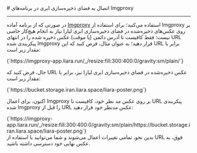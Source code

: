 

<Layout>
<Head>
<title>مستندات اتصال به Object Storage در Imgproxy - لیارا</title>
</Head>
# اتصال به فضای ذخیره‌سازی ابری در برنامه‌های Imgproxy
<hr className="mb-2" />

در صورتی که از برنامه آماده <a href="/one-click-apps/imgproxy/quick-start" className="text-[#2196f3] ">Imgproxy</a> استفاده می‌کنید؛ 
برای استفاده از Imgproxy بر روی عکس‌های ذخیره‌شده در فضای ذخیره‌سازی ابری لیارا نیاز به انجام هیچ‌کار خاصی نیست؛ فقط کافیست تا آدرس دائمی (یا موقت) عکس ذخیره شده را در انتهای URL پیکربندی شده Imgproxy قرار دهید؛ به عنوان مثال، فرض کنید که این URL برابر با مقدار زیر است:

<div className="h-2" />
<div dir='ltr'>
    <Highlight className="bash">
        {`https://imgproxy-app.liara.run/_/resize:fill:300:400:0/gravity:sm/plain/`}
    </Highlight>
</div>
<div className="h-2" />

حال، فرض کنید که URL عکس ذخیره‌شده در فضای ذخیره‌سازی ابری لیارا نیز، برابر با مقدار زیر است:

<div className="h-2" />
<div dir='ltr'>
    <Highlight className="bash">
        {`https://bucket.storage.iran.liara.space/liara-poster.png`}
    </Highlight>
</div>
<div className="h-2" />

اکنون، برای اعمال Imgproxy بر روی عکس مد نظر خود، کافیست تا URL پیکربندی شده Imgproxy را قبل از URL عکس مدنظر خود قرار دهید:

<div className="h-2" />
<div dir='ltr'>
    <Highlight className="bash">
        {`https://imgproxy-app.liara.run/_/resize:fill:300:400:0/gravity:sm/plain/https://bucket.storage.iran.liara.space/liara-poster.png`}
    </Highlight>
</div>
<div className="h-2" />
بدین نحو، تمامی تغییرات اعمال می‌شوند و شما می‌توانید با استفاده از URL فوق، به عکس نهایی خود دسترسی داشته باشید.
</Layout>